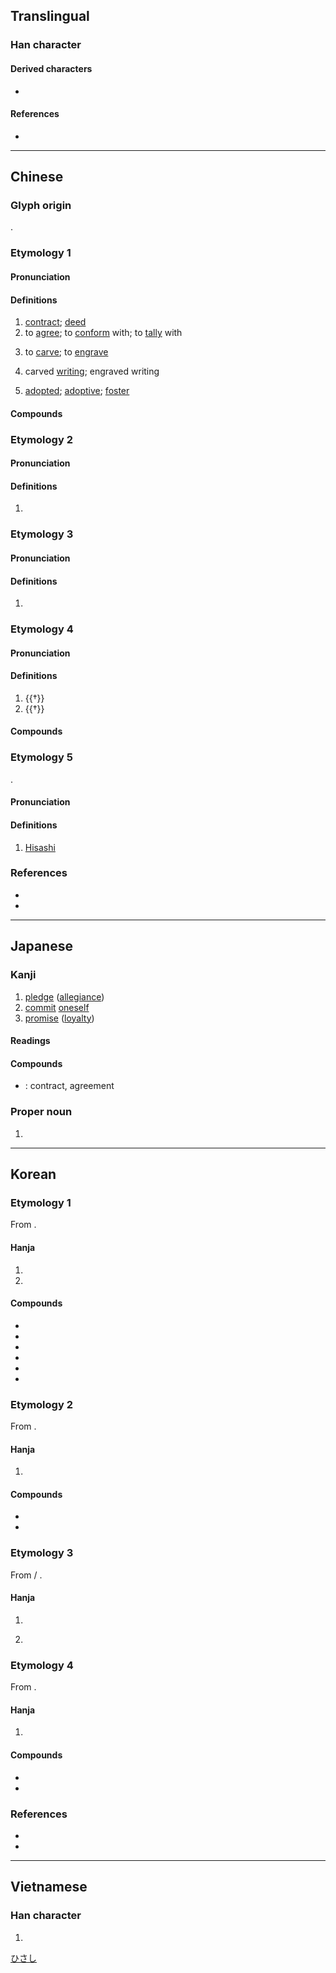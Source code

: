 {{character info}}
{{character info|0xf909}}
==Translingual==

===Han character===
{{Han char|rn=37|rad=大|as=06|sn=9|four=57432|canj=QHK|ids=⿱㓞大(GHTKV),⿱𭃌大(J)}}

====Derived characters====
* {{l|mul|[[偰]], [[喫]], [[揳]], [[楔]], [[猰]], [[瘈]], [[碶]], [[禊]], [[稧]], [[窫]], [[葜]], [[褉]], [[鍥]]/[[锲]], [[㓶]], [[㝣]], [[䚉]]/[[𬢐]], [[䝟]], [[䦬]], [[䫔]], [[䱮]], [[𢝛]], [[𣸲]], [[𤋸]], [[𤟐]], [[𤧃]], [[𦝜]], [[𦩣]], [[𧩶]], [[𧼪]], [[𨂰]], [[𨜒]], [[𨜣]], [[𩮁]], [[𩴅]], [[𪃈]], [[𪰳]]}}

====References====
* {{Han ref|kx=0251.210|dkj=05917|dj=0513.010|hdz=10536.100|uh=5951|ud=22865|bh=ABB4|bd=43956}}

----

==Chinese==

===Glyph origin===
{{Han etym}}
{{Han compound|㓞|大|ls=psc|c1=p|c2=s}}.

===Etymology 1===
{{zh-forms|alt=栔}}

{{rfe|zh}}

====Pronunciation====
{{zh-pron
|m=qì
|c=kai3
|c-t=kai1
|h=pfs=khie
|mn=xm,qz,tp,lk,km,mg,hc:khòe/ml,kh,tn,yl,tc:khè/sx:khère
|mn_note=Xiamen, Quanzhou: khòe - vernacular; khè - literary
|mn-t=koi3/ki3
|mc=1
|oc=1+3,1
|cat=n,v
}}

====Definitions====
{{zh-hanzi}}

# [[contract]]; [[deed]]
# to [[agree]]; to [[conform]] with; to [[tally]] with
# {{lb|zh|literary}} to [[carve]]; to [[engrave]]
# {{lb|zh|literary}} carved [[writing]]; engraved writing
# {{lb|zh|Cantonese|Min Nan}} [[adopted]]; [[adoptive]]; [[foster]]

====Compounds====
{{zh-der|丹書鐵契|主契約|亞米契斯|交契|佃契|借契|冥契|勞動契約|參同契|合契若神|同窗契友|單務契約|團契|地契|壓契|契刀|契分|契券|契勘|契友|契合|契合金蘭|契契|契尾|契據|契文|契文舉例|契機|契稅|契箭|契約|契約書|契約說|契約農業|契若金蘭|契重|契需|姻契|宓契爾|官契|工作契約|左契|心契|忘年之契|忘形之契|房契|承攬契約|投契|文契|書契|有償契約|有名契約|欠契|死契|殷墟書契|殷契|水乳之契|活契|無償契約|田契|白契|相契|知契|磚契|社會契約|神會心契|租契|租賃契約|稅契|上契|立契|符契|紅契|結契|絕契|老契|至交契友|莫逆之契|虛錢實契|衿契|賢契|賣契|賣身契|道契|隨意契約|雙務契約|驗契|默契|契爸|契父|契爺|契媽|契哥|契弟|契姐|契妹}}

===Etymology 2===
{{zh-forms}}

====Pronunciation====
{{zh-pron
|m=qì
|c=kit3,hat1,kai2
|mn=qz:khit
|mc=2
|oc=n,4
|cat=
}}

====Definitions====
{{zh-hanzi}}

# {{zh-only|契丹|the [[Khitan]]s}}

===Etymology 3===
{{zh-forms|alt=偰}}

====Pronunciation====
{{zh-pron
|m=xiè
|c=sit3
|mn=qz:siat
|mn-t=siêg4/siag4
|mc=
|oc=
|cat=pn
}}

====Definitions====
{{zh-hanzi}}

# {{w|Xie of Shang|Xie}} {{gl|ancestor of the kings of the Shang dynasty}}

===Etymology 4===
{{zh-forms}}

====Pronunciation====
{{zh-pron
|m=qiè
|c=kit3
|mn=qz:khiat
|mn-t=kiêg4/kiag4
|mc=3
|oc=2,2+3
|cat=
}}

====Definitions====
{{zh-hanzi}}

# {{†}} {{zh-used in|契闊|[[assiduous]]; [[separate]]; etc.}}
# {{†}} {{zh-alt-form|挈|to [[take]]; to [[carry]]}}

====Compounds====
{{zh-der|契闊|契闊談讌|死生契闊}}

===Etymology 5===
{{zh-forms}}
{{obor|zh|ja|-}} {{ja-r|契|^ひさし}}.

====Pronunciation====
{{zh-pron
|m=Qì
|cat=pn
}}

====Definitions====
{{zh-hanzi}}

# [[Hisashi]] {{gl|a Japanese male given name}}

===References===
* {{R:twedu|A00864}}
* {{R:yue:Hanzi}}

{{zh-cat|Japanese male given names|Individuals}}

----

==Japanese==

===Kanji===
{{ja-kanji|grade=c|rs=大06}}

# [[pledge]] ([[allegiance]])
# [[commit]] [[oneself]]
# [[promise]] ([[loyalty]])

====Readings====
{{ja-readings
|goon=け, けち, せち
|kanon=けい, けつ, せつ
|kun=ちぎ-る, きざ-む, わりふ-
}}

====Compounds====
* {{ja-r|契約|けいやく}}: contract, agreement

===Proper noun===
{{ja-pos|proper|ひさし}}

# {{given name|ja|male}}

[[Category:Japanese male given names|ひさし]]

----

==Korean==

===Etymology 1===
From {{der|ko|ltc|-}} {{ltc-l|契|id=1}}. {{hanja-hunmong|계〯|kyey|書式#상35A}}

====Hanja====
{{ko-hanja-search}}
{{ko-hanja|맺다|맺을|계}}

# {{hanja form of|계|[[contract]], [[bond]]; [[deed]]; [[engrave]]}}
# {{hanja form of|계|a Korean [[w:rotating savings and credit association|rotating savings and credit association]]}}

====Compounds====
{{der-top3|Compounds}}
* {{ko-l|계약|[[contract]]|契約}}
* {{ko-l|계기|[[opportunity]]|契機}}
* {{ko-l|계주|契主}}
* {{ko-l|계원|契員}}
* {{ko-l|계회|契會}}
* {{ko-l|계약서|契約書}}
{{der-bottom}}

===Etymology 2===
From {{der|ko|ltc|-}} {{ltc-l|契|id=2}}.

====Hanja====
{{ko-hanja|[[부족]] [[이름]]|글}}

# {{lb|ko|historical}} {{hanja form of|글|a [[tribe]] [[name]]}}

====Compounds====
{{der-top|Compounds}}
* {{ko-l|^[[글안]] / ^[[글단]] → ^[[거란]]|the [[Khitan]]s|契丹}}
* {{ko-l|[[계단장]] → [[거란장]]|契丹場}}
{{der-bottom}}

===Etymology 3===
From {{der|ko|ltc|-}} {{zh-l|*契}} / {{ltc-l|偰|id=1}}.

====Hanja====
{{ko-hanja|[[사람]] [[이름]]|설}}

# {{hanja form of|설|{{n-g|used in [[personal name]]s}}}}
# {{lb|ko|historical}} {{hanja form of|설|{{w|Xie of Shang|Xie}} {{gl|ancestor of the kings of the Shang dynasty}}}}

===Etymology 4===
From {{der|ko|ltc|-}} {{ltc-l|契|id=3}}.

====Hanja====
{{ko-hanja|애쓰다|애쓸|결}}

# {{lb|ko|literary Chinese}} {{hanja form of|결|to be [[assiduous]]; to [[work]] [[hard]]; to [[toil]]}}

====Compounds====
{{der-top|Compounds}}
* {{ko-l|결활|to be [[assiduous]]; to [[work]] [[hard]]; to [[toil]]|契闊}}
* {{ko-l|결결|契契}}
{{der-bottom}}

===References===
* {{R:hanjadoc|2107}}
* {{R:ko:Inmyeongyonghanjapyo|3,6,23}}

----

==Vietnamese==

===Han character===
{{vi-hantu|[[khế]], [[khé]], [[khè]], [[khía]], [[khít]], [[khẻ]], [[khẽ]], [[khịt]]|rs=大06}}

# {{rfdef|vi|sort=大06}}
